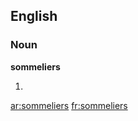 ==English==

===Noun===
'''sommeliers'''

# {{plural of|[[sommelier]]}}

[[ar:sommeliers]]
[[fr:sommeliers]]
